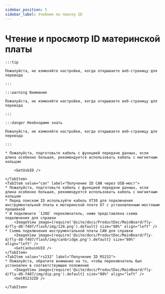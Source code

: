 ```yaml
---
sidebar_position: 5
sidebar_label: Учебник по поиску ID
---
```











# Чтение и просмотр ID материнской платы

    :::tip

    Пожалуйста, не изменяйте настройки, когда открываете веб-страницу для перевода

    :::

    :::warning Внимание

    Пожалуйста, не изменяйте настройки, когда открываете веб-страницу для перевода

    :::

    :::danger Необходимо знать

    Пожалуйста, не изменяйте настройки, когда открываете веб-страницу для перевода

    :::

<Tabs>
    <TabItem value="usb" label="Получение ID USB" default>
        
    * Пожалуйста, подготовьте кабель с функцией передачи данных, если длина особенно большая, рекомендуется использовать кабель с магнитным кольцом
        
        <GetUsbID />
        
    </TabItem>
    <TabItem value="can" label="Получение ID CAN через USB-мост">
    * Пожалуйста, подготовьте кабель с функцией передачи данных, если длина особенно большая, рекомендуется использовать кабель с магнитным кольцом
    * Перед поиском ID используйте кабель XT30 для подключения инструментальной платы к материнской плате D7 с установленным мостовым прошивкой
    * И подключите `120Ω` переключатель, ниже представлена схема подключения для справки
        <ImageView image={require('@site/docs/ProductDoc/MainBoard/fly-d/fly-d8-f407/flash/img/120.png').default} size="80%" align="left" />
    * Схема подключения инструментальной платы CAN для справки
        <ImageView image={require('@site/docs/ProductDoc/MainBoard/fly-d/fly-d8-f407/flash/img/canbridge.png').default} size="80%" align="left" />   
        <GetCanbusUUID />
    </TabItem>
    <TabItem value="rs232" label="Получение ID RS232">
    * Пожалуйста, обратите внимание на то, чтобы переключатель был установлен в соответствующее положение
        <ImageView image={require('@site/docs/ProductDoc/MainBoard/fly-d/fly-d8-f407/img/dip.png').default} size="80%" align="left" />              
        <GetRS232ID />

    </TabItem>
</Tabs>